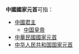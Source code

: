 '''中國國家元首'''可指：
* [[中国君主列表|中國君主]]
** [[中国皇帝|中国皇帝]]
* [[中華民國國家元首列表|中華民國國家元首]]
* [[中华人民共和国国家元首列表|中华人民共和国国家元首]]
{{Disambig|Cat=六字消歧义|中}}
